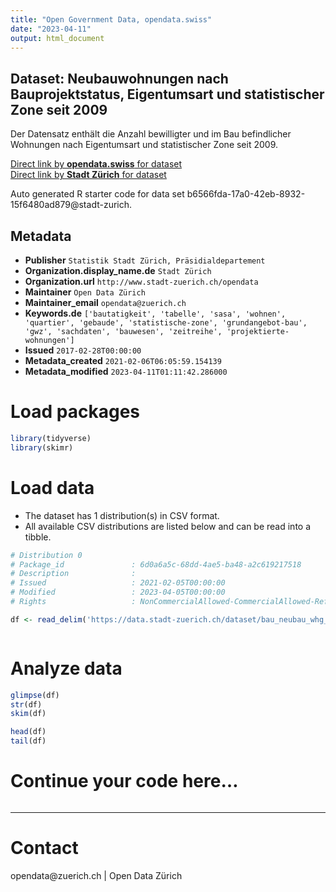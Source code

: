 ```yaml
---
title: "Open Government Data, opendata.swiss"
date: "2023-04-11"
output: html_document
---
```


## Dataset: Neubauwohnungen nach Bauprojektstatus, Eigentumsart und statistischer Zone seit 2009


Der Datensatz enthält die Anzahl bewilligter und im Bau befindlicher Wohnungen nach Eigentumsart und statistischer Zone seit 2009.


[Direct link by **opendata.swiss** for dataset](https://opendata.swiss/de/dataset/neubauwohnungen-nach-bauprojektstatus-und-statistischer-zone-seit-2009)<br>
[Direct link by **Stadt Zürich** for dataset](https://data.stadt-zuerich.ch/dataset/bau_neubau_whg_projstatus_eigart_statzone_jahr_od5023)

Auto generated R starter code for data set b6566fda-17a0-42eb-8932-15f6480ad879@stadt-zurich.

## Metadata

- **Publisher** `Statistik Stadt Zürich, Präsidialdepartement`
- **Organization.display_name.de** `Stadt Zürich`
- **Organization.url** `http://www.stadt-zuerich.ch/opendata`
- **Maintainer** `Open Data Zürich`
- **Maintainer_email** `opendata@zuerich.ch`
- **Keywords.de** `['bautatigkeit', 'tabelle', 'sasa', 'wohnen', 'quartier', 'gebaude', 'statistische-zone', 'grundangebot-bau', 'gwz', 'sachdaten', 'bauwesen', 'zeitreihe', 'projektierte-wohnungen']`
- **Issued** `2017-02-28T00:00:00`
- **Metadata_created** `2021-02-06T06:05:59.154139`
- **Metadata_modified** `2023-04-11T01:11:42.286000`


# Load packages

```r

library(tidyverse)
library(skimr)

```

# Load data

-   The dataset has 1 distribution(s) in CSV format.
-   All available CSV distributions are listed below and can be read into a tibble.

```r

# Distribution 0
# Package_id               : 6d0a6a5c-68dd-4ae5-ba48-a2c619217518
# Description              : 
# Issued                   : 2021-02-05T00:00:00
# Modified                 : 2023-04-05T00:00:00
# Rights                   : NonCommercialAllowed-CommercialAllowed-ReferenceNotRequired

df <- read_delim('https://data.stadt-zuerich.ch/dataset/bau_neubau_whg_projstatus_eigart_statzone_jahr_od5023/download/BAU502OD5023.csv')



```

# Analyze data

```r

glimpse(df)
str(df)
skim(df)

head(df)
tail(df)

```

# Continue your code here...

```r

```

------------------------------------------------------------------------

# Contact

opendata@zuerich.ch | Open Data Zürich
